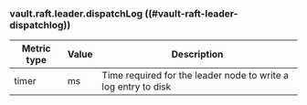 ### vault.raft.leader.dispatchLog ((#vault-raft-leader-dispatchlog))

Metric type | Value | Description
----------- | ----- | -----------
timer       | ms    | Time required for the leader node to write a log entry to disk